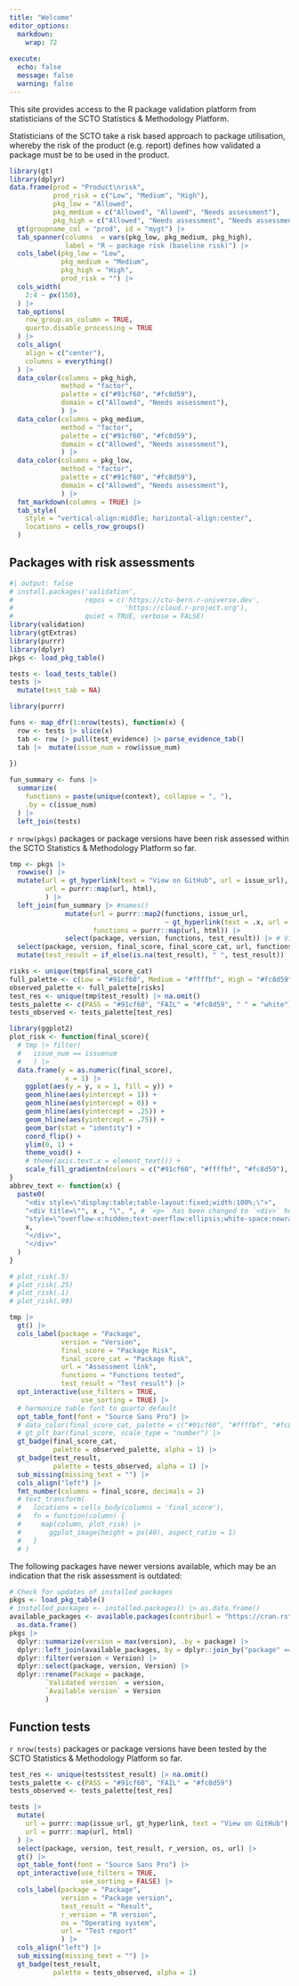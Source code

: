 ```yaml
---
title: "Welcome"
editor_options:
  markdown:
    wrap: 72
    
execute:
  echo: false
  message: false
  warning: false
---
```


This site provides access to the R package validation platform from statisticians of the
SCTO Statistics & Methodology Platform.

Statisticians of the SCTO take a risk based approach to package utilisation, whereby the risk of the product (e.g. report) defines how validated a package must be to be used in the product.

```r
library(gt)
library(dplyr)
data.frame(prod = "Product\nrisk", 
           prod_risk = c("Low", "Medium", "High"),
           pkg_low = "Allowed",
           pkg_medium = c("Allowed", "Allowed", "Needs assessment"),
           pkg_high = c("Allowed", "Needs assessment", "Needs assessment")) |> 
  gt(groupname_col = "prod", id = "mygt") |> 
  tab_spanner(columns  = vars(pkg_low, pkg_medium, pkg_high), 
              label = "R – package risk (baseline risk)") |> 
  cols_label(pkg_low = "Low", 
             pkg_medium = "Medium", 
             pkg_high = "High",
             prod_risk = "") |> 
  cols_width(
    2:4 ~ px(150),
  ) |> 
  tab_options(
    row_group.as_column = TRUE,
    quarto.disable_processing = TRUE
  ) |> 
  cols_align(
    align = c("center"),
    columns = everything()
  ) |> 
  data_color(columns = pkg_high, 
             method = "factor",
             palette = c("#91cf60", "#fc8d59"),
             domain = c("Allowed", "Needs assessment"),
             ) |> 
  data_color(columns = pkg_medium, 
             method = "factor",
             palette = c("#91cf60", "#fc8d59"),
             domain = c("Allowed", "Needs assessment"),
             ) |> 
  data_color(columns = pkg_low, 
             method = "factor",
             palette = c("#91cf60", "#fc8d59"),
             domain = c("Allowed", "Needs assessment"),
             ) |> 
  fmt_markdown(columns = TRUE) |> 
  tab_style(
    style = "vertical-align:middle; horizontal-align:center",
    locations = cells_row_groups()
  ) 
```





## Packages with risk assessments

```r
#| output: false
# install.packages('validation', 
#                  repos = c('https://ctu-bern.r-universe.dev', 
#                            'https://cloud.r-project.org'), 
#                  quiet = TRUE, verbose = FALSE)
library(validation)
library(gtExtras)
library(purrr)
library(dplyr)
pkgs <- load_pkg_table()

tests <- load_tests_table()
tests |> 
  mutate(test_tab = NA)

library(purrr)

funs <- map_dfr(1:nrow(tests), function(x) {
  row <- tests |> slice(x)
  tab <- row |> pull(test_evidence) |> parse_evidence_tab()
  tab |>  mutate(issue_num = row$issue_num)
  
})

fun_summary <- funs |> 
  summarize(
    functions = paste(unique(context), collapse = ", "),
    .by = c(issue_num)
  ) |> 
  left_join(tests)
```

`r nrow(pkgs)` packages or package versions have been risk assessed within the SCTO Statistics & Methodology Platform so far.

```r
tmp <- pkgs |> 
  rowwise() |> 
  mutate(url = gt_hyperlink(text = "View on GitHub", url = issue_url),
         url = purrr::map(url, html),
         ) |> 
  left_join(fun_summary |> #names()
              mutate(url = purrr::map2(functions, issue_url, 
                                       ~ gt_hyperlink(text = .x, url = .y)),
                     functions = purrr::map(url, html)) |> 
              select(package, version, functions, test_result)) |> # View()
  select(package, version, final_score, final_score_cat, url, functions, test_result) |> 
  mutate(test_result = if_else(is.na(test_result), " ", test_result))

risks <- unique(tmp$final_score_cat)
full_palette <- c(Low = "#91cf60", Medium = "#ffffbf", High = "#fc8d59")
observed_palette <- full_palette[risks]
test_res <- unique(tmp$test_result) |> na.omit()
tests_palette <- c(PASS = "#91cf60", "FAIL" = "#fc8d59", " " = "white")
tests_observed <- tests_palette[test_res]

library(ggplot2)
plot_risk <- function(final_score){
  # tmp |> filter(
  #   issue_num == issuenum
  #   ) |> 
  data.frame(y = as.numeric(final_score), 
              x = 1) |> 
    ggplot(aes(y = y, x = 1, fill = y)) + 
    geom_hline(aes(yintercept = 1)) +
    geom_hline(aes(yintercept = 0)) +
    geom_hline(aes(yintercept = .25)) +
    geom_hline(aes(yintercept = .75)) +
    geom_bar(stat = "identity") + 
    coord_flip() +
    ylim(0, 1) +
    theme_void() +
    # theme(axis.text.x = element_text()) +
    scale_fill_gradientn(colours = c("#91cf60", "#ffffbf", "#fc8d59"), guide = FALSE, limits = c(0, 1))
}
abbrev_text <- function(x) {
  paste0(
    "<div style=\"display:table;table-layout:fixed;width:100%;\">",
    "<div title=\"", x , "\", ", # `<p>` has been changed to `<div>` here
    "style=\"overflow-x:hidden;text-overflow:ellipsis;white-space:nowrap\">",
    x,
    "</div>",
    "</div>"
  )
}

# plot_risk(.5)
# plot_risk(.25)
# plot_risk(.1)
# plot_risk(.99)

tmp |> 
  gt() |> 
  cols_label(package = "Package",
             version = "Version",
             final_score = "Package Risk",
             final_score_cat = "Package Risk",
             url = "Assessment link",
             functions = "Functions tested",
             test_result = "Test result") |> 
  opt_interactive(use_filters = TRUE,
                  use_sorting = TRUE) |>
  # harmonize table font to quarto default
  opt_table_font(font = "Source Sans Pro") |> 
  # data_color(final_score_cat, palette = c("#91cf60", "#ffffbf", "#fc8d59")) |> 
  # gt_plt_bar(final_score, scale_type = "number") |> 
  gt_badge(final_score_cat, 
           palette = observed_palette, alpha = 1) |> 
  gt_badge(test_result, 
           palette = tests_observed, alpha = 1) |> 
  sub_missing(missing_text = "") |> 
  cols_align("left") |> 
  fmt_number(columns = final_score, decimals = 2) 
  # text_transform(
  #   locations = cells_body(columns = 'final_score'),
  #   fn = function(column) {
  #     map(column, plot_risk) |>
  #       ggplot_image(height = px(40), aspect_ratio = 1)
  #   }
  # )
```

The following packages have newer versions available, which may be an indication that the risk assessment is outdated:

```r
# Check for updates of installed packages
pkgs <- load_pkg_table()
# installed_packages <- installed.packages() |> as.data.frame()
available_packages <- available.packages(contriburl = "https://cran.rstudio.com/") |> 
  as.data.frame()
pkgs |> 
  dplyr::summarize(version = max(version), .by = package) |> 
  dplyr::left_join(available_packages, by = dplyr::join_by("package" == "Package")) |> #View()
  dplyr::filter(version < Version) |> 
  dplyr::select(package, version, Version) |> 
  dplyr::rename(Package = package,
         `Validated version` = version,
         `Available version` = Version
         )
```

## Function tests

`r nrow(tests)` packages or package versions have been tested by the SCTO Statistics & Methodology Platform so far.

```r

test_res <- unique(tests$test_result) |> na.omit()
tests_palette <- c(PASS = "#91cf60", "FAIL" = "#fc8d59")
tests_observed <- tests_palette[test_res]

tests |> 
  mutate(
    url = purrr::map(issue_url, gt_hyperlink, text = "View on GitHub"),
    url = purrr::map(url, html)
  ) |> 
  select(package, version, test_result, r_version, os, url) |> 
  gt() |> 
  opt_table_font(font = "Source Sans Pro") |> 
  opt_interactive(use_filters = TRUE,
                  use_sorting = FALSE) |>
  cols_label(package = "Package",
             version = "Package version",
             test_result = "Result",
             r_version = "R version",
             os = "Operating system",
             url = "Test report"
             ) |> 
  cols_align("left") |> 
  sub_missing(missing_text = "") |> 
  gt_badge(test_result, 
           palette = tests_observed, alpha = 1)
  
```

